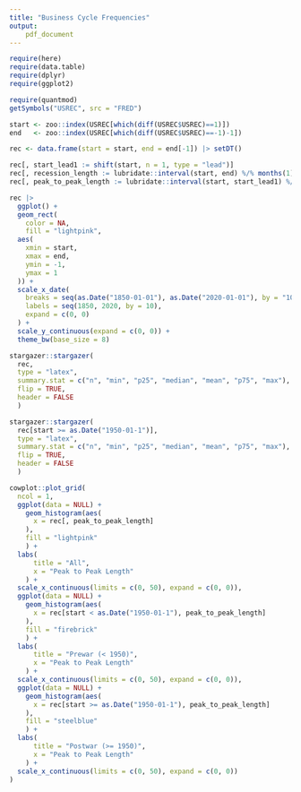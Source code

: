 ```yaml
---
title: "Business Cycle Frequencies"
output: 
    pdf_document
---
```


```r
require(here)
require(data.table)
require(dplyr)
require(ggplot2)
```

```r
require(quantmod)
getSymbols("USREC", src = "FRED")

start <- zoo::index(USREC[which(diff(USREC$USREC)==1)])
end   <- zoo::index(USREC[which(diff(USREC$USREC)==-1)-1])

rec <- data.frame(start = start, end = end[-1]) |> setDT()

rec[, start_lead1 := shift(start, n = 1, type = "lead")]
rec[, recession_length := lubridate::interval(start, end) %/% months(1) / 3]
rec[, peak_to_peak_length := lubridate::interval(start, start_lead1) %/% months(1) / 3]
```


```r
rec |>
  ggplot() + 
  geom_rect(
    color = NA,
    fill = "lightpink",
  aes(
    xmin = start,
    xmax = end,
    ymin = -1,
    ymax = 1
  )) +
  scale_x_date(
    breaks = seq(as.Date("1850-01-01"), as.Date("2020-01-01"), by = "10 years"),
    labels = seq(1850, 2020, by = 10),
    expand = c(0, 0)
  ) +
  scale_y_continuous(expand = c(0, 0)) +
  theme_bw(base_size = 8)
```

```r
stargazer::stargazer(
  rec,
  type = "latex",
  summary.stat = c("n", "min", "p25", "median", "mean", "p75", "max"),
  flip = TRUE,
  header = FALSE
  )
```


```r
stargazer::stargazer(
  rec[start >= as.Date("1950-01-1")],
  type = "latex",
  summary.stat = c("n", "min", "p25", "median", "mean", "p75", "max"),
  flip = TRUE,
  header = FALSE
  )
```

```r

cowplot::plot_grid(
  ncol = 1,
  ggplot(data = NULL) +
    geom_histogram(aes(
      x = rec[, peak_to_peak_length]
    ),
    fill = "lightpink"
    ) +
  labs(
      title = "All",
      x = "Peak to Peak Length"
    ) +
  scale_x_continuous(limits = c(0, 50), expand = c(0, 0)),
  ggplot(data = NULL) +
    geom_histogram(aes(
      x = rec[start < as.Date("1950-01-1"), peak_to_peak_length]
    ),
    fill = "firebrick"
    ) +
  labs(
      title = "Prewar (< 1950)",
      x = "Peak to Peak Length"
    ) +
  scale_x_continuous(limits = c(0, 50), expand = c(0, 0)),
  ggplot(data = NULL) +
    geom_histogram(aes(
      x = rec[start >= as.Date("1950-01-1"), peak_to_peak_length]
    ),
    fill = "steelblue"
    ) +
  labs(
      title = "Postwar (>= 1950)",
      x = "Peak to Peak Length"
    ) +
  scale_x_continuous(limits = c(0, 50), expand = c(0, 0))
)
```